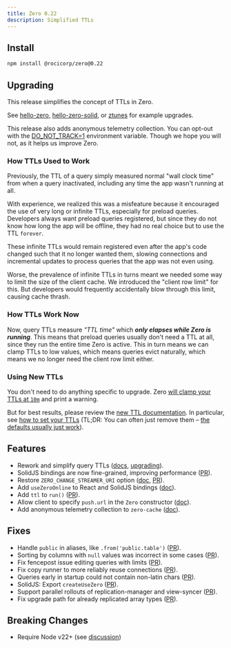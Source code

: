 ```yaml
---
title: Zero 0.22
description: Simplified TTLs
---
```


## Install

```bash
npm install @rocicorp/zero@0.22
```

## Upgrading

This release simplifies the concept of TTLs in Zero.

See [hello-zero](https://github.com/rocicorp/hello-zero/pull/48), [hello-zero-solid](https://github.com/rocicorp/hello-zero-solid/pull/23), or [ztunes](https://github.com/rocicorp/ztunes/pull/17) for example upgrades.

This release also adds anonymous telemetry collection. You can opt-out with the [DO_NOT_TRACK=1](../zero-cache-config#enable-telemetry) environment variable. Though we hope you will not, as it helps us improve Zero.

### How TTLs Used to Work

Previously, the TTL of a query simply measured normal "wall clock time" from when a query inactivated, including any time the app wasn't running at all.

With experience, we realized this was a misfeature because it encouraged the use of very long or infinite TTLs, especially for preload queries. Developers always want preload queries registered, but since they do not know how long the app will be offline, they had no real choice but to use the TTL `forever`.

These infinite TTLs would remain registered even after the app's code changed such that it no longer wanted them, slowing connections and incremental updates to process queries that the app was not even using.

Worse, the prevalence of infinite TTLs in turns meant we needed some way to limit the size of the client cache. We introduced the "client row limit" for this. But developers would frequently accidentally blow through this limit, causing cache thrash.

### How TTLs Work Now

Now, query TTLs measure *"TTL time"* which ***only elapses while Zero is running***. This means that preload queries usually don't need a TTL at all, since they run the entire time Zero is active. This in turn means we can clamp TTLs to low values, which means queries evict naturally, which means we no longer need the client row limit either.

### Using New TTLs

You don't need to do anything specific to upgrade. Zero [will clamp your TTLs at `10m`](../reading-data#longer-ttls-are-disallowed) and print a warning.

But for best results, please review the [new TTL documentation](../reading-data#query-lifecycle). In particular, see [how to set your TTLs](../reading-data#choosing-a-ttl) (TL;DR: You can often just remove them – [the defaults usually just work](../reading-data#ttl-defaults)).

## Features

- Rework and simplify query TTLs ([docs](/docs/reading-data#query-lifecycle), [upgrading](#upgrading)).
- SolidJS bindings are now fine-grained, improving performance ([PR](https://github.com/rocicorp/mono/pull/4575)).
- Restore `ZERO_CHANGE_STREAMER_URI` option ([doc](../zero-cache-config#change-streamer-uri), [PR](https://github.com/rocicorp/mono/pull/4584)).
- Add `useZeroOnline` to React and SolidJS bindings ([doc](/docs/offline#dealing-with-offline-today)).
- Add `ttl` to `run()` ([PR](https://github.com/rocicorp/mono/pull/4603)).
- Allow client to specify `push.url` in the `Zero` constructor ([doc](../custom-mutators#setting-up-the-server)).
- Add anonymous telemetry collection to `zero-cache` ([doc](../zero-cache-config#enable-telemetry)).

## Fixes

- Handle `public` in aliases, like `.from('public.table')` ([PR](https://github.com/rocicorp/mono/pull/4548)).
- Sorting by columns with `null` values was incorrect in some cases ([PR](https://github.com/rocicorp/mono/pull/4562)).
- Fix fencepost issue editing queries with limits ([PR](https://github.com/rocicorp/mono/pull/4563)).
- Fix copy runner to more reliably reuse connections ([PR](https://github.com/rocicorp/mono/pull/4573)).
- Queries early in startup could not contain non-latin chars ([PR](https://github.com/rocicorp/mono/pull/4607)).
- SolidJS: Export `createUseZero` ([PR](https://github.com/rocicorp/mono/pull/4610)).
- Support parallel rollouts of replication-manager and view-syncer ([PR](https://github.com/rocicorp/mono/pull/4658)).
- Fix upgrade path for already replicated array types ([PR](https://github.com/rocicorp/mono/pull/4676)).

## Breaking Changes

- Require Node v22+ (see [discussion](https://discord.com/channels/830183651022471199/1367274189178015955/1391931944089948361))
